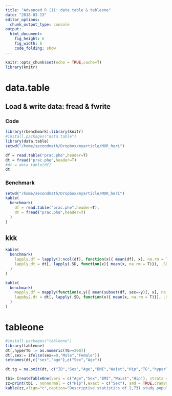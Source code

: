 ```yaml
---
title: "Advanced R (1): data.table & tableone"
date: "2018-03-13"
editor_options: 
  chunk_output_type: console
output: 
  html_document: 
    fig_height: 6
    fig_width: 6
    code_folding: show
---
```



```r
knitr::opts_chunk$set(echo = TRUE,cache=T)
library(knitr)
```


# data.table

## Load & write data: fread & fwrite{.tabset}

### Code
```r
library(rbenchmark);library(knitr)
#install.packages("data.table")
library(data.table)
setwd("/home/secondmath/Dropbox/myarticle/MOR_heri")

df = read.table("prac.phe",header=T)
dt = fread("prac.phe",header=T)
#dt = data.table(df)
dt
```

### Benchmark
```r
setwd("/home/secondmath/Dropbox/myarticle/MOR_heri")
kable(
  benchmark(
    df = read.table("prac.phe",header=T),
    dt = fread("prac.phe",header=T)
  )
)
```

## kkk
```r
kable(
  benchmark(
    lapply.df = lapply(3:ncol(df), function(x){ mean(df[, x], na.rm = T)}),
    lapply.dt = dt[, lapply(.SD, function(x){ mean(x, na.rm = T)}), .SDcols = 3:ncol(dt)]
  )
)

kable(
  benchmark(
    mapply.df = mapply(function(x,y){ mean(subset(df, sex==y)[, x], na.rm = T)}, x=3:29, y=unique(df$sex)),
    lappby2.dt = dt[, lapply(.SD, function(x){ mean(x, na.rm = T)}), .SDcols = 3:ncol(dt)]
  )
)
```




# tableone

```r
#install.packages("tableone")
library(tableone)
dt[,hyperTG := as.numeric(TG>=200)]
dt[,sex:= ifelse(sex==0,"Male","Female")]
setnames(dt,c("sex","age"),c("Sex","Age"))

dt.tg = na.omit(dt, c("ID","Sex","Age","BMI","Waist","Hip","TG","hyperTG"))

tb1= CreateTableOne(vars = c("Age","Sex","BMI","Waist","Hip"), strata = c("hyperTG"),factorVars = "Sex", data = dt.tg)
zz=print(tb1 , nonnormal = c("Hip"),exact = c("Sex"), smd = TRUE,cramVars = NULL,printToggle=F)
kable(zz,align="c",caption="Descriptive statistics of 2,731 study population",col.names=c("TG < 200","TG ≥ 200","p","test","SMD"))
```